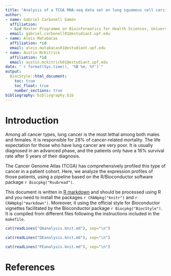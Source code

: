 ```yaml
---
title: "Analysis of a TCGA RNA-seq data set on lung squamous cell carcinoma"
author:
- name: Gabriel Carbonell Gamón
  affiliation:
  - &id Master Programme on Bioinformatics for Health Sciences, Universitat Pompeu Fabra, Barcelona, Spain
  email: gabriel.carbonell01@estudiant.upf.edu
- name: Aleix Matabacas
  affiliation: *id
  email: aleix.matabacas01@estudiant.upf.edu
- name: Austin McKitrick
  affiliation: *id
  email: austin.mckitrick01@estudiant.upf.edu
date: "`r format(Sys.time(), '%B %e, %Y')`"
output: 
  BiocStyle::html_document:
    toc: true
    toc_float: true
    number_sections: true
bibliography: bibliography.bib
---
```


# Introduction

Among all cancer types, lung cancer is the most lethal among both males and females. It is responsible for 28% of cancer-related mortality. The life expectation for those who have lung cancer are very poor. It is usually diagnosed in an advanced phase, and the patients only have a 16% survival rate after 5 years of their diagnosis.

The Cancer Genome Atlas (TCGA) has comprehensively profiled this type of cancer in a patient cohort. Here, we analyze the expression profiles of those patients, using a pipeline based on the R/Bioconductor software package `r Biocpkg("Rsubread")`.

This document is written in [R markdown](https://rmarkdown.rstudio.com) and
should be processed using R and you need to install the packages
`r CRANpkg("knitr")` and `r CRANpkg("markdown")`. Moreover, it using the official style for Bioconductor vignettes facilitated by the Bioconductor package `r Biocpkg("BiocStyle")`. It is compiled from different files following the instructions included in the `makefile`.


```r
cat(readLines("QAanalysis.knit.md"), sep="\n")
```

```r
cat(readLines("DEanalysis.knit.md"), sep="\n")
```

```r
cat(readLines("FEanalysis.knit.md"), sep="\n")
```

# References
